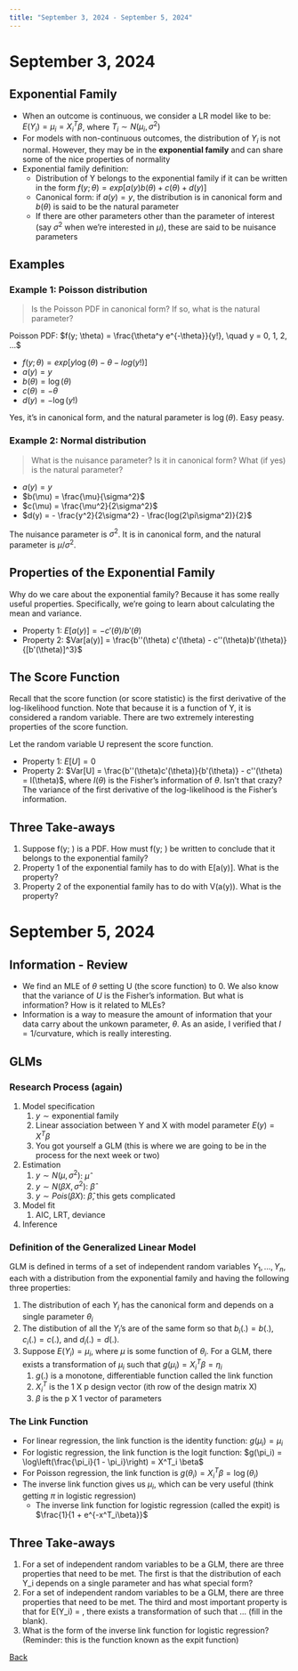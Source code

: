 ```yaml
---
title: "September 3, 2024 - September 5, 2024"
---
```


# September 3, 2024

## Exponential Family 

* When an outcome is continuous, we consider a LR model like to be: $E(Y_i) = \mu_i = X_i^T \beta$, where $T_i \sim N(\mu_i, \sigma^2)$
* For models with non-continuous outcomes, the distribution of $Y_i$ is not normal. However, they may be in the **exponential family** and can share some of the nice properties of normality
* Exponential family definition:
  * Distribution of Y belongs to the exponential family if it can be written in the form $f(y; \theta) = exp[a(y)b(\theta) + c(\theta) + d(y)]$
  * Canonical form: if $a(y) = y$, the distribution is in canonical form and $b(\theta)$ is said to be the natural parameter
  * If there are other parameters other than the parameter of interest (say $\sigma^2$ when we're interested in $\mu$), these are said to be nuisance parameters

## Examples

### Example 1: Poisson distribution 

> Is the Poisson PDF in canonical form? If so, what is the natural parameter? 

Poisson PDF: $f(y; \theta) = \frac{\theta^y e^{-\theta}}{y!}, \quad y = 0, 1, 2, ...$

* $f(y; \theta) = exp[y \log (\theta) - \theta - log(y!)]$
* $a(y) = y$
* $b(\theta) = \log(\theta)$
* $c(\theta) = -\theta$
* $d(y) = -\log(y!)$

Yes, it's in canonical form, and the natural parameter is $\log(\theta)$. Easy peasy. 

### Example 2: Normal distribution 

> What is the nuisance parameter? Is it in canonical form? What (if yes) is the natural parameter?


\begin{align*}
f(y; \theta) &= \frac{1}{\sqrt{2\pi \sigma^2}} exp\left[-\frac{1}{2\sigma^2}(y - \mu)^2\right]\\
&= \frac{1}{\sqrt{2\pi \sigma^2}} exp\left[\frac{y\mu}{\sigma^2} - \frac{\mu^2}{2\sigma^2}-\frac{y^2}{2\sigma^2}\right]\\
&= exp\left[\frac{y\mu}{\sigma^2} - \frac{\mu^2}{2\sigma^2}-\frac{y^2}{2\sigma^2} -\frac{1}{2}log(2\pi\sigma^2)  \right]\\
\end{align*}

* $a(y) = y$
* $b(\mu) = \frac{\mu}{\sigma^2}$
* $c(\mu) = \frac{\mu^2}{2\sigma^2}$
* $d(y) = - \frac{y^2}{2\sigma^2} - \frac{log(2\pi\sigma^2)}{2}$

The nuisance parameter is $\sigma^2$. It is in canonical form, and the natural parameter is $\mu/\sigma^2$.


## Properties of the Exponential Family

Why do we care about the exponential family? Because it has some really useful properties. Specifically, we're going to learn about calculating the mean and variance. 

* Property 1: $E[a(y)] = -c'(\theta)/b'(\theta)$
* Property 2: $Var[a(y)] = \frac{b''(\theta) c'(\theta) - c''(\theta)b'(\theta)}{[b'(\theta)]^3}$

## The Score Function

Recall that the score function (or score statistic) is the first derivative of the log-likelihood function. Note that because it is a function of Y, it is considered a random variable. There are two extremely interesting properties of the score function. 

Let the random variable U represent the score function. 

* Property 1: $E[U] = 0$
* Property 2: $Var[U] = \frac{b''(\theta)c'(\theta)}{b'(\theta)} - c''(\theta) = I(\theta)$, where $I(\theta)$ is the Fisher's information of $\theta$. Isn't that crazy? The variance of the first derivative of the log-likelihood is the Fisher's information. 

## Three Take-aways

1. Suppose f(y; \theta) is a PDF. How must f(y; \theta) be written to conclude that it belongs to the exponential family?
2. Property 1 of the exponential family has to do with E[a(y)]. What is the property?
3. Property 2 of the exponential family has to do with V(a(y)). What is the property?


# September 5, 2024


## Information - Review

* We find an MLE of $\theta$ setting U (the score function) to 0. We also know that the variance of $U$ is the Fisher's information. But what is information? How is it related to MLEs? 
* Information is a way to measure the amount of information that your data carry about the unkown parameter, $\theta$. As an aside, I verified that $I = 1/\text{curvature}$, which is really interesting. 

## GLMs

### Research Process (again)

1. Model specification 
   1. $y\sim \text{exponential family}$
   2. Linear association between Y and X with model parameter $E(y) = X^T\beta$
   3. You got yourself a GLM (this is where we are going to be in the process for the next week or two)
2. Estimation
   1. $y\sim N(\mu, \sigma^2)$: $\hat{\mu}$
   2. $y\sim N(\beta X, \sigma^2)$: $\hat{\beta}$
   3. $y\sim Pois(\beta X)$: $\hat{\beta}$, this gets complicated
3. Model fit
   1. AIC, LRT, deviance
4. Inference

### Definition of the Generalized Linear Model

GLM is defined in terms of a set of independent random variables $Y_1, ..., Y_n$, each with a distribution from the exponential family and having the following three properties: 

1.  The distribution of each $Y_i$ has the canonical form and depends on a single parameter $\theta_i$
2.  The distibution of all the $Y_i$'s are of the same form so that $b_i(.) = b(.)$, $c_i(.) = c(.)$, and $d_i(.) = d(.)$.
3.  Suppose $E(Y_i) = \mu_i$, where $\mu$ is some function of $\theta_i$. For a GLM, there exists a transformation of $\mu_i$ such that $g(\mu_i) = X_i^T\beta = \eta_i$
    1.  $g(.)$ is a monotone, differentiable function called the link function
    2.  $X^T_i$ is the 1 X p design vector (ith row of the design matrix X)
    3.  $\beta$ is the p X 1 vector of parameters


### The Link Function 

* For linear regression, the link function is the identity function: $g(\mu_i) = \mu_i$
* For logistic regression, the link function is the logit function: $g(\pi_i) = \log\left(\frac{\pi_i}{1 - \pi_i}\right) = X^T_i \beta$
* For Poisson regression, the link function is $g(\theta_i) = X^T_i\beta = \log(\theta_i)$
* The inverse link function gives us $\mu_i$, which can be very useful (think getting $\pi$ in logistic regression)
  * The inverse link function for logistic regression (called the expit) is $\frac{1}{1 + e^{-x^T_i\beta}}$

## Three Take-aways

1. For a set of independent random variables to be a GLM, there are three properties that need to be met. The first is that the distribution of each Y_i depends on a single parameter and has what special form?
2. For a set of independent random variables to be a GLM, there are three properties that need to be met. The third and most important property is that for E(Y_i) = \mu, there exists a transformation of \mu such that ... (fill in the blank).
3. What is the form of the inverse link function for logistic regression? (Reminder: this is the function known as the expit function)

[Back](../notes.qmd)
